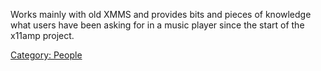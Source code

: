 Works mainly with old XMMS and provides bits and pieces of knowledge what users have been asking for in a music player since the start of the x11amp project.

[[Category: People]]